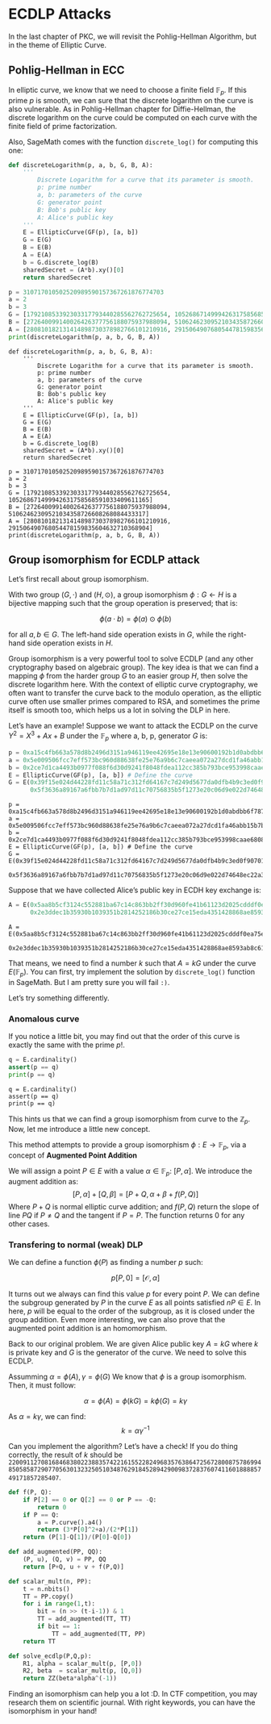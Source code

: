 # ECDLP Attacks 

In the last chapter of PKC, we will revisit the Pohlig-Hellman Algorithm, but in the theme of Elliptic Curve. 

## Pohlig-Hellman in ECC 

In elliptic curve, we know that we need to choose a finite field $\mathbb{F}_p$. If this prime $p$ is smooth, we can sure that the discrete logarithm on the curve is also vulnerable. As in Pohlig-Hellman chapter for Diffie-Hellman, the discrete logarithm on the curve could be computed on each curve with the finite field of prime factorization. 

Also, SageMath comes with the function `discrete_log()` for computing this one:

```Python
def discreteLogarithm(p, a, b, G, B, A):
    '''
        Discrete Logarithm for a curve that its parameter is smooth. 
        p: prime number 
        a, b: parameters of the curve
        G: generator point
        B: Bob's public key
        A: Alice's public key
    '''
    E = EllipticCurve(GF(p), [a, b])
    G = E(G)
    B = E(B)
    A = E(A)
    b = G.discrete_log(B)
    sharedSecret = (A*b).xy()[0]
    return sharedSecret

p = 310717010502520989590157367261876774703
a = 2 
b = 3
G = [179210853392303317793440285562762725654, 105268671499942631758568591033409611165]
B = [272640099140026426377756188075937988094, 51062462309521034358726608268084433317]
A = [280810182131414898730378982766101210916, 291506490768054478159835604632710368904]
print(discreteLogarithm(p, a, b, G, B, A))
```
```sagemath
def discreteLogarithm(p, a, b, G, B, A):
    '''
        Discrete Logarithm for a curve that its parameter is smooth. 
        p: prime number 
        a, b: parameters of the curve
        G: generator point
        B: Bob's public key
        A: Alice's public key
    '''
    E = EllipticCurve(GF(p), [a, b])
    G = E(G)
    B = E(B)
    A = E(A)
    b = G.discrete_log(B)
    sharedSecret = (A*b).xy()[0]
    return sharedSecret

p = 310717010502520989590157367261876774703
a = 2 
b = 3
G = [179210853392303317793440285562762725654, 105268671499942631758568591033409611165]
B = [272640099140026426377756188075937988094, 51062462309521034358726608268084433317]
A = [280810182131414898730378982766101210916, 291506490768054478159835604632710368904]
print(discreteLogarithm(p, a, b, G, B, A))
```

## Group isomorphism for ECDLP attack

Let's first recall about group isomorphism. 

With two group $(G, \cdot)$ and $(H, \odot)$, a group isomorphism $\phi: G \leftarrow H$ is a bijective mapping such that the group operation is preserved; that is:

$$
\phi(a \cdot b) = \phi(a) \odot \phi(b)
$$

for all $a, b \in G$. The left-hand side operation exists in $G$, while the right-hand side operation exists in $H$. 

Group isomorphism is a very powerful tool to solve ECDLP (and any other cryptography based on algebraic group). The key idea is that we can find a mapping $\phi$ from the harder group $G$ to an easier group $H$, then solve the discrete logarithm here. With the context of elliptic curve cryptography, we often want to transfer the curve back to the modulo operation, as the elliptic curve often use smaller primes compared to RSA, and sometimes the prime itself is smooth too, which helps us a lot in solving the DLP in here. 

Let's have an example! Suppose we want to attack the ECDLP on the curve $Y^2 = X^3 + Ax + B$ under the $\mathbb{F}_p$ where a, b, p, generator $G$ is: 

```Python
p = 0xa15c4fb663a578d8b2496d3151a946119ee42695e18e13e90600192b1d0abdbb6f787f90c8d102ff88e284dd4526f5f6b6c980bf88f1d0490714b67e8a2a2b77
a = 0x5e009506fcc7eff573bc960d88638fe25e76a9b6c7caeea072a27dcd1fa46abb15b7b6210cf90caba982893ee2779669bac06e267013486b22ff3e24abae2d42
b = 0x2ce7d1ca4493b0977f088f6d30d9241f8048fdea112cc385b793bce953998caae680864a7d3aa437ea3ffd1441ca3fb352b0b710bb3f053e980e503be9a7fece
E = EllipticCurve(GF(p), [a, b]) # Define the curve 
G = E(0x39f15e024d44228fd11c58a71c312fd64167c7d249d5677da0dfb4b9c3ed0f90701837a5e77b5a2b74433d7fbe027cd0c73b5aa7b300f7384521af0dc283dc6d,
      0x5f3636a89167a6fbb7b7d1ad97d11c70756835b5f1273e20c06d9e022d74648ec22a3f92c378196d137c3f2027a67381be79e1c0d65cd9b61211a77a3842c8b2)
```
```sagemath
p = 0xa15c4fb663a578d8b2496d3151a946119ee42695e18e13e90600192b1d0abdbb6f787f90c8d102ff88e284dd4526f5f6b6c980bf88f1d0490714b67e8a2a2b77
a = 0x5e009506fcc7eff573bc960d88638fe25e76a9b6c7caeea072a27dcd1fa46abb15b7b6210cf90caba982893ee2779669bac06e267013486b22ff3e24abae2d42
b = 0x2ce7d1ca4493b0977f088f6d30d9241f8048fdea112cc385b793bce953998caae680864a7d3aa437ea3ffd1441ca3fb352b0b710bb3f053e980e503be9a7fece
E = EllipticCurve(GF(p), [a, b]) # Define the curve 
G = E(0x39f15e024d44228fd11c58a71c312fd64167c7d249d5677da0dfb4b9c3ed0f90701837a5e77b5a2b74433d7fbe027cd0c73b5aa7b300f7384521af0dc283dc6d,
      0x5f3636a89167a6fbb7b7d1ad97d11c70756835b5f1273e20c06d9e022d74648ec22a3f92c378196d137c3f2027a67381be79e1c0d65cd9b61211a77a3842c8b2)
```

Suppose that we have collected Alice's public key in ECDH key exchange is:

```Python
A = E(0x5aa8b5cf3124c552881ba67c14c863bb2ff30d960fe41b61123d2025cdddf0ea75e92d76326be9fb09b9a32373fc278ac8d5cf5ca83b9e517ce347c6879bef51,
      0x2e3ddec1b35930b1039351b2814252186b30ce27ce15eda4351428868ae8593ab8c61c034ba10041cce205d7f7102c292f30ac5f3d2a2c2f3a463d837df070cd)
```
```sagemath
A = E(0x5aa8b5cf3124c552881ba67c14c863bb2ff30d960fe41b61123d2025cdddf0ea75e92d76326be9fb09b9a32373fc278ac8d5cf5ca83b9e517ce347c6879bef51,
      0x2e3ddec1b35930b1039351b2814252186b30ce27ce15eda4351428868ae8593ab8c61c034ba10041cce205d7f7102c292f30ac5f3d2a2c2f3a463d837df070cd)
```
That means, we need to find a number $k$ such that $A = kG$ under the curve $E(\mathbb{F}_p)$. You can first, try implement the solution by `discrete_log()` function in SageMath. But I am pretty sure you will fail `:)`. 

Let's try something differently. 

### Anomalous curve 

If you notice a little bit, you may find out that the order of this curve is exactly the same with the prime $p$!. 

```Python
q = E.cardinality()
assert(p == q)
print(p == q)
```

```sagemath
q = E.cardinality()
assert(p == q)
print(p == q)
``` 

This hints us that we can find a group isomorphism from curve to the $\mathbb{Z}_p$. Now, let me introduce a little new concept. 

This method attempts to provide a group isomorphism $\phi: E \rightarrow \mathbb{F}_p$, via a concept of **Augmented Point Addition**

We will assign a point $P \in E$ with a value $\alpha \in \mathbb{F}_p$: $[P, \alpha]$. We introduce the augment addition as: 
$$
[P, \alpha] + [Q, \beta] = [P + Q, \alpha + \beta + f(P, Q)]
$$
Where $P + Q$ is normal elliptic curve addition; and $f(P, Q)$ return the slope of line $PQ$ if $P \neq Q$ and the tangent if $P = P$. The function returns 0 for any other cases.

### Transfering to normal (weak) DLP

We can define a function $\phi(P)$ as finding a number $p$ such: 

$$
p[P, 0] = [\mathcal{O}, \alpha]
$$

It turns out we always can find this value $p$ for every point $P$. We can define the subgroup generated by $P$ in the curve $E$ as all points satisfied $nP \in E$. In here, $p$ will be equal to the order of the subgroup, as it is closed under the group addition. Even more interesting, we can also prove that the augmented point addition is an homomorphism. 

Back to our original problem. We are given Alice public key $A = kG$ where $k$ is private key and $G$ is the generator of the curve. We need to solve this ECDLP. 

Assumming $\alpha = \phi(A), \gamma = \phi(G)$
We know that $\phi$ is a group isomorphism. Then, it must follow:

$$
\alpha = \phi(A) = \phi(kG) = k\phi(G) = k \gamma
$$

As $\alpha = k\gamma$, we can find:
$$
k = \alpha \gamma^{-1}
$$

Can you implement the algorithm? Let's have a check! If you do thing correctly, the result of $k$ should be `2200911270816846838022388357422161552282496835763864725672800875786994850585872907705630132325051034876291845289429009837283760741160188885749171857285407`.

```Python
def f(P, Q): 
    if P[2] == 0 or Q[2] == 0 or P == -Q: 
        return 0 
    if P == Q: 
        a = P.curve().a4() 
        return (3*P[0]^2+a)/(2*P[1]) 
    return (P[1]-Q[1])/(P[0]-Q[0]) 

def add_augmented(PP, QQ):
    (P, u), (Q, v) = PP, QQ
    return [P+Q, u + v + f(P,Q)]

def scalar_mult(n, PP):
    t = n.nbits()
    TT = PP.copy()
    for i in range(1,t):
        bit = (n >> (t-i-1)) & 1
        TT = add_augmented(TT, TT)
        if bit == 1:
            TT = add_augmented(TT, PP)
    return TT

def solve_ecdlp(P,Q,p):
    R1, alpha = scalar_mult(p, [P,0])
    R2, beta  = scalar_mult(p, [Q,0])
    return ZZ(beta*alpha^(-1))
```

::: {.callout-tip}
Finding an isomorphism can help you a lot :D. In CTF competition, you may research them on scientific journal. With right keywords, you can have the isomorphism in your hand! 
:::